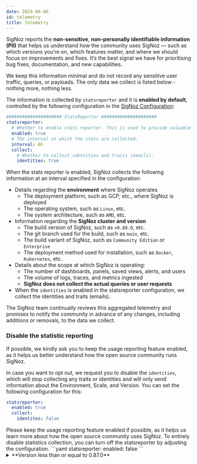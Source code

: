 ```yaml
---
date: 2024-06-06
id: telemetry
title: Telemetry
---
```


SigNoz reports the **non-sensitive**, **non-personally identifiable information (PII)** that helps us understand how the community uses SigNoz — such as which versions you’re on, which features matter, and where we should focus on improvements and fixes. It’s the best signal we have for prioritising bug fixes, documentation, and new capabilities.

We keep this information minimal and do not record any sensitive user traffic, queries, or payloads. The only data we collect is listed below - nothing more, nothing less.

The information is collected by `statsreporter` and it is **enabled by default**, controlled by the following configuration in the [SigNoz Configuration](https://github.com/SigNoz/signoz/blob/5102cf2b7bd43434465f8b1a48c47c722acc37d1/conf/example.yaml):
```yaml
##################### StatsReporter #####################
statsreporter:
  # Whether to enable stats reporter. This is used to provide valuable insights to the SigNoz team. It does not collect any sensitive/PII data.
  enabled: true
  # The interval at which the stats are collected.
  interval: 6h
  collect:
    # Whether to collect identities and traits (emails).
    identities: true
```

When the stats reporter is enabled, SigNoz collects the following information at an interval specified in the configuration:
- Details regarding the **environment** where SigNoz operates
    - The deployment platform, such as GCP, etc., where SigNoz is deployed
    - The operating system, such as `Linux`, etc.
    - The system architecture, such as `AMD`, etc.
- Information regarding the **SigNoz cluster and version**
    - The build version of SigNoz, such as `v0.88.0`, etc.
    - The git branch used for the build, such as `main`, etc.
    - The build variant of SigNoz, such as `Community Edition` or `Enterprise`
    - The deployment method used for installation, such as `Docker`, `Kubernetes`, etc. 
- Details about the scope at which SigNoz is operating:
    - The number of dashboards, panels, saved views, alerts, and users
    - The volume of logs, traces, and metrics ingested
    - **SigNoz does not collect the actual queries or user requests**
- When the `identities` is enabled in the statsreporter configuration, we collect the identities and traits (emails).

<Admonition type="info">
The SigNoz team continually reviews this aggregated telemetry and promises to notify the community in advance of any changes, including additions or removals, to the data we collect.
</Admonition>


### Disable the statistic reporting

<Admonition type="info">
If possible, we kindly ask you to keep the usage reporting feature enabled, as it helps us better understand how the open source community runs SigNoz.

In case you want to opt out, we request you to disable the `identities`, which will stop collecting any traits or identities and will only send information about the Environment, Scale, and Version. You can set the following configuration for this:
```yaml
statsreporter:
  enabled: true
  collect:
    identites: false
```
</Admonition>
Please keep the usage reporting feature enabled if possible, as it helps us learn more about how the open source community uses SigNoz. To entirely disable statistics collection, you can turn off the statsreporter by adjusting the configuration.
```yaml
statsreporter:
  enabled: false
```

<details> 
<summary>**Version less than or equal to 0.87.0**</summary>

The Following  Telemetry Collection has been removed in the versions greater than 0.87.0. Please check the [Github Issue](https://github.com/SigNoz/signoz/issues/7976) for more Information
### Docker Installation
During the installation process, we collect stats of which installations were successful, which were unsuccessful and need our help. This is used to analyze the

- Installation Started
- Installation Success
- Installation Errors
- Installation Support

Sample Event

```
{
  "anonymousId": "57348733c8f3310a27ca6e07149d3a64d17e66ac",
  "event": "Installation Success",
  "integrations": {},
  "messageId": "api-25CYlWEssuKD6V2H9f393QQ515h",
  "properties": {
    "os": "Mac",
    "setup_type": "clickhouse"
  },
  "receivedAt": "2022-02-16T17:31:26.365Z",
  "timestamp": "2022-02-16T17:31:26.365Z",
  "type": "track"
}
```




### SigNoz Server

The SigNoz backend server sends a keep-alive ping every 6 hours to indicate that it is still running without any errors. We also send some metrics around usage like number of spans and timeseries to understand the scale at which signoz is being deployed and hence helps us to proactively run benchmarks on similar scale and fix any performance issues that users might be facing.

Sample event
```
{
  "event": "Heart Beat",
  "integrations": {},
  "messageId": "61b423f7-3faa-4ed8-9be0-2b1f58b5bfde",
  "originalTimestamp": "2022-02-16T17:26:21.680714337Z",
  "properties": {
      "deploymentType": "kubernetes-helm",
      "getSamplesInfoInLastHeartBeatInterval": 94297,
      "maxTS": 2527,
      "spansInLastHeartBeatInterval": 774662,
      "totalSpans": 9328025,
      "totalTS": 3702,
      "version": "v0.9.2"
  },
  "receivedAt": "2022-02-16T17:26:26.665Z",
  "sentAt": "2022-02-16T17:26:25.490Z",
  "timestamp": "2022-02-16T17:26:22.855Z",
  "type": "track",
  "userId": "49.207.216.180",
}
```




### SigNoz UI 

You can anonymise the following data during the set up process.

SigNoz UI captures behavioural data around navigation, clicks and total number of services. No data about your services or payload is captured.

Sample Event

```
{
  "event": "API Call",
  "integrations": {},
  "messageId": "d7c5d487-798f-4116-bdfc-804bffbd679c",
  "originalTimestamp": "2022-02-11T18:11:07.195662884Z",
  "properties": {
    "path": "/api/v1/rules",
    "version": "v0.6.1"
  },
  "receivedAt": "2022-02-11T18:11:10.044Z",
  "sentAt": "2022-02-11T18:11:09.971Z",
  "timestamp": "2022-02-11T18:11:07.267Z",
  "type": "track",
  "userId": "73.188.32.135"
}
```



#### Disable Telemetry

Set below env variable in query-service in docker-compose.yaml or helm chart and restart query-service

```
TELEMETRY_ENABLED=false
```

</details>
